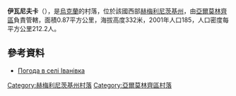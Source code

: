 {{coord|49|15|32|N|27|8|26|E|scale:100000|display=title}}

'''伊瓦尼夫卡'''（{{lang-uk|Іванівка}}），是[[烏克蘭|烏克蘭]]的村落，位於該國西部[[赫梅利尼茨基州|赫梅利尼茨基州]]，由[[亞爾莫林齊區|亞爾莫林齊區]]負責管轄，面積0.87平方公里，海拔高度332米，2001年人口185，人口密度每平方公里212.2人。

==參考資料==
* [http://weather.in.ua/ua/hmel'nickaja/9351 Погода в селі Іванівка] {{Wayback|url=http://weather.in.ua/ua/hmel%27nickaja/9351 |date=20111220141557 }}

{{DEFAULTSORT:Іванівка}}
[[Category:赫梅利尼茨基州村落|Category:赫梅利尼茨基州村落]]
[[Category:亞爾莫林齊區村落|Category:亞爾莫林齊區村落]]


{{Khmelnytskyi-geo-stub}}